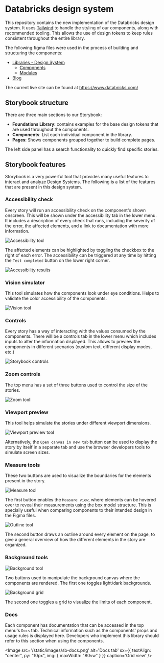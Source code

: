 
<Meta title='STORYBOOK/Intro' />

# Databricks design system

This repository contains the new implementation of the Databricks design system. It uses [Tailwind](https://tailwindcss.com/)
to handle the styling of our components, along with recommended tooling. This allows the use of design tokens to keep rules consistent throughout
the entire library.

The following figma files were used in the process of building and structuring the components:

- [Libraries - Design System](https://www.figma.com/files/814192388377136035/project/5433509/Libraries---Design-System?fuid=1118622308097035090)
  - [Components](https://www.figma.com/file/YyoW1ajs6G7Q0fLOVy6OAg/Components)
  - [Modules](https://www.figma.com/file/mS07ikgC58JBGqbZRQEXpz/branch/wpeucjVxDzF61Ty3l8luYv/Modules)
- [Blog](https://www.figma.com/file/Xd1MMzT4bSwSA3dMfc7sI7/Blog)

The current live site can be found at https://www.databricks.com/

## Storybook structure

There are three main sections to our Storybook:

- **Foundations Library**: contains examples for the base design tokens that are used throughout the components.
- **Components**: List each individual component in the library.
- **Pages**: Shows components grouped together to build complete pages.

The left side panel has a search functionality to quickly find specific stories.

## Storybook features

Storybook is a very powerful tool that provides many useful features to interact and analyze Design Systems. The following
is a list of the features that are present in this design system.

### Accessibility check

Every story will run an accessibility check on the component's shown onscreen. This will be shown under the accessibility tab
in the lower menu. It includes a description of every check that runs, including the severity of the error, the affected elements,
and a link to documentation with more information.

<Image
  src='/static/images/sb-acc.png'
  alt='Accessibility tool'
  className='mx-auto max-w-[400px]'
  caption='Accesibility tab'
/>

The affected elements can be highlighted by toggling the checkbox to the right of each error. The accessibility can be triggered at any time
by hitting the `Test completed` button on the lower right corner.

<Image
  src='/static/images/sb-acc-2.png'
  alt='Accessibility results'
  className='mx-auto max-w-[400px]'
  caption='Hightlight and test completed buttons'
/>

### Vision simulator

This tool simulates how the components look under eye conditions. Helps to validate the color accessibility of the components.

<Image
  src='/static/images/sb-vision.png'
  alt='Vision tool'
  className='mx-auto max-w-[400px]'
  caption='Vision tool'
/>

### Controls

Every story has a way of interacting with the values consumed by the components. There will be a controls tab in the lower menu which
includes inputs to alter the information displayed. This allows to preview the components in different scenarios (custom text, different
display modes, etc.)

<Image
  src='/static/images/sb-controls.png'
  alt='Storybook controls'
  className='mx-auto max-w-[400px]'
  caption='Component controls'
/>

### Zoom controls

The top menu has a set of three buttons used to control the size of the stories.

<Image
  src='/static/images/sb-zoom.png'
  alt='Zoom tool'
  className='mx-auto max-w-[400px]'
  caption='Zoom controls'
/>

### Viewport preview

This tool helps simulate the stories under different viewport dimensions.

<Image
  src='/static/images/sb-vw.png'
  alt='Viewport preview tool'
  className='mx-auto max-w-[400px]'
  caption='Viewport and open canvas buttons'
/>

Alternatively, the `Open canvas in new tab` button can be used to display the story by itself in a separate tab and use the
browser developers tools to simulate screen sizes.

### Measure tools

These two buttons are used to visualize the boundaries for the elements present in the story.

<Image
  src='/static/images/sb-measure.png'
  alt='Measure tool'
  className='mx-auto max-w-[400px]'
  caption='Measure tool'
/>

The first button enables the `Measure view`, where elements can be hovered over to reveal their measurements using the
[box model](https://en.wikipedia.org/wiki/CSS_box_model) structure. This is specially useful when comparing components
to their intended design in the Figma files.

<Image
  src='/static/images/sb-outline.png'
  alt='Outline tool'
  className='mx-auto max-w-[400px]'
  caption='Outline tool'
/>

The second button draws an outline around every element on the page, to give a general overview of how the different
elements in the story are organized.

### Background tools

<Image
  src='/static/images/sb-bg.png'
  alt='Background tool'
  className='mx-auto max-w-[400px]'
  caption='Dark background view'
/>

Two buttons used to manipulate the background canvas where the components are rendered. The first one toggles light/dark
backgrounds.

<Image
  src='/static/images/sb-grid.png'
  alt='Background grid'
  className='mx-auto max-w-[400px]'
  caption='Grid view'
/>

The second one toggles a grid to visualize the limits of each component.

### Docs

Each component has documentation that can be accessed in the top menu's `Docs` tab. Technical information such as the
components' props and usage rules is displayed here. Developers who implement this library should refer to this
section when using the components.

<Image
  src='/static/images/sb-docs.png'
  alt='Docs tab'
  sx={{ textAlign: "center", py: "10px", img: { maxWidth: "80vw" } }}
  caption='Grid view'
/>
